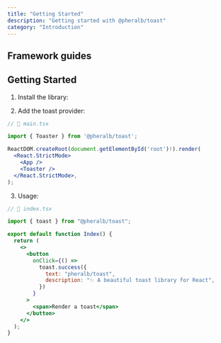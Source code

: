 ```yaml
---
title: "Getting Started"
description: "Getting started with @pheralb/toast"
category: "Introduction"
---
```


<article>

<Hero />

## Framework guides

<FrameworkGuidesComponent />

## Getting Started

1. Install the library:

<InstallLibrary />

2. Add the toast provider:

```jsx {3,8}
// 📃 main.tsx

import { Toaster } from '@pheralb/toast';

ReactDOM.createRoot(document.getElementById('root')!).render(
  <React.StrictMode>
    <App />
    <Toaster />
  </React.StrictMode>,
);
```

3. Usage:

```jsx {3, 10-13}
// 📃 index.tsx

import { toast } from "@pheralb/toast";

export default function Index() {
  return (
    <>
      <button
        onClick={() =>
          toast.success({
            text: "pheralb/toast",
            description: "✨ A beautiful toast library for React",
          })
        }
      >
        <span>Render a toast</span>
      </button>
    </>
  );
}
```

</article>
